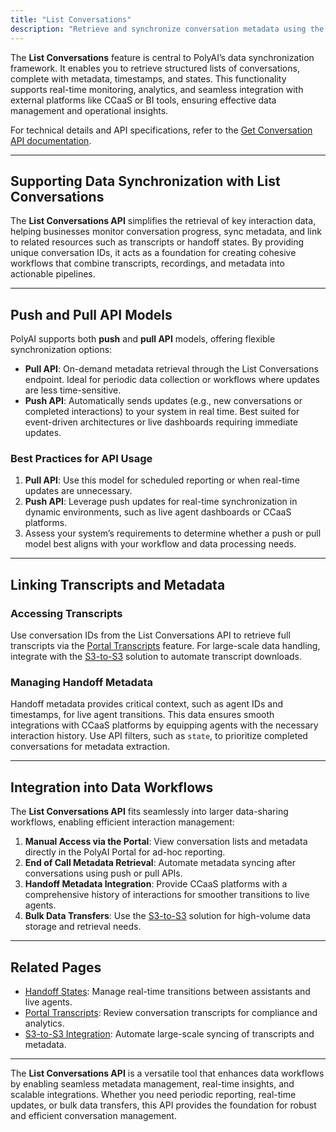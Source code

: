 ```yaml
---
title: "List Conversations"
description: "Retrieve and synchronize conversation metadata using the List Conversations API."
---
```


The **List Conversations** feature is central to PolyAI’s data synchronization framework. It enables you to retrieve structured lists of conversations, complete with metadata, timestamps, and states. This functionality supports real-time monitoring, analytics, and seamless integration with external platforms like CCaaS or BI tools, ensuring effective data management and operational insights.

For technical details and API specifications, refer to the [Get Conversation API documentation](/api-reference/endpoint/get-conversation).

---

## Supporting Data Synchronization with List Conversations

The **List Conversations API** simplifies the retrieval of key interaction data, helping businesses monitor conversation progress, sync metadata, and link to related resources such as transcripts or handoff states. By providing unique conversation IDs, it acts as a foundation for creating cohesive workflows that combine transcripts, recordings, and metadata into actionable pipelines.

---

## Push and Pull API Models

PolyAI supports both **push** and **pull API** models, offering flexible synchronization options:

- **Pull API**: On-demand metadata retrieval through the List Conversations endpoint. Ideal for periodic data collection or workflows where updates are less time-sensitive.
- **Push API**: Automatically sends updates (e.g., new conversations or completed interactions) to your system in real time. Best suited for event-driven architectures or live dashboards requiring immediate updates.

### Best Practices for API Usage

1. **Pull API**: Use this model for scheduled reporting or when real-time updates are unnecessary.
2. **Push API**: Leverage push updates for real-time synchronization in dynamic environments, such as live agent dashboards or CCaaS platforms.
3. Assess your system’s requirements to determine whether a push or pull model best aligns with your workflow and data processing needs.

---

## Linking Transcripts and Metadata

### Accessing Transcripts

Use conversation IDs from the List Conversations API to retrieve full transcripts via the [Portal Transcripts](portal-transcripts) feature. For large-scale data handling, integrate with the [S3-to-S3](s3-to-s3) solution to automate transcript downloads.

### Managing Handoff Metadata

Handoff metadata provides critical context, such as agent IDs and timestamps, for live agent transitions. This data ensures smooth integrations with CCaaS platforms by equipping agents with the necessary interaction history. Use API filters, such as `state`, to prioritize completed conversations for metadata extraction.

---

## Integration into Data Workflows

The **List Conversations API** fits seamlessly into larger data-sharing workflows, enabling efficient interaction management:

1. **Manual Access via the Portal**: View conversation lists and metadata directly in the PolyAI Portal for ad-hoc reporting.
2. **End of Call Metadata Retrieval**: Automate metadata syncing after conversations using push or pull APIs.
3. **Handoff Metadata Integration**: Provide CCaaS platforms with a comprehensive history of interactions for smoother transitions to live agents.
4. **Bulk Data Transfers**: Use the [S3-to-S3](s3-to-s3) solution for high-volume data storage and retrieval needs.

---

## Related Pages

- [Handoff States](handoff-states): Manage real-time transitions between assistants and live agents.
- [Portal Transcripts](portal-transcripts): Review conversation transcripts for compliance and analytics.
- [S3-to-S3 Integration](s3-to-s3): Automate large-scale syncing of transcripts and metadata.

---

The **List Conversations API** is a versatile tool that enhances data workflows by enabling seamless metadata management, real-time insights, and scalable integrations. Whether you need periodic reporting, real-time updates, or bulk data transfers, this API provides the foundation for robust and efficient conversation management.